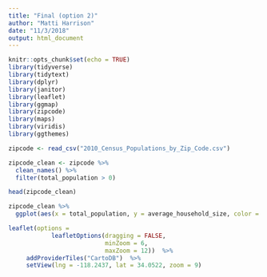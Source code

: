 ```yaml
---
title: "Final (option 2)"
author: "Matti Harrison"
date: "11/3/2018"
output: html_document
---
```


```r
knitr::opts_chunk$set(echo = TRUE)
library(tidyverse)
library(tidytext)
library(dplyr)
library(janitor)
library(leaflet)
library(ggmap)
library(zipcode)
library(maps)
library(viridis)
library(ggthemes)
```

```r
zipcode <- read_csv("2010_Census_Populations_by_Zip_Code.csv")
```

```r
zipcode_clean <- zipcode %>% 
  clean_names() %>% 
  filter(total_population > 0)
```

```r
head(zipcode_clean)
```

```r
zipcode_clean %>% 
  ggplot(aes(x = total_population, y = average_household_size, color = median_age)) + geom_point() + labs(title = "Population in LA and Average Household Size, using zipcode data", subtitle = "As people get older they have a smaller household size", x = "Population per Zipcode", y = "Average Household Size", color = "Median Age per Zipode")
```

```r
leaflet(options = 
            leafletOptions(dragging = FALSE,
                           minZoom = 6, 
                           maxZoom = 12))  %>% 
     addProviderTiles("CartoDB")  %>% 
     setView(lng = -118.2437, lat = 34.0522, zoom = 9)
```